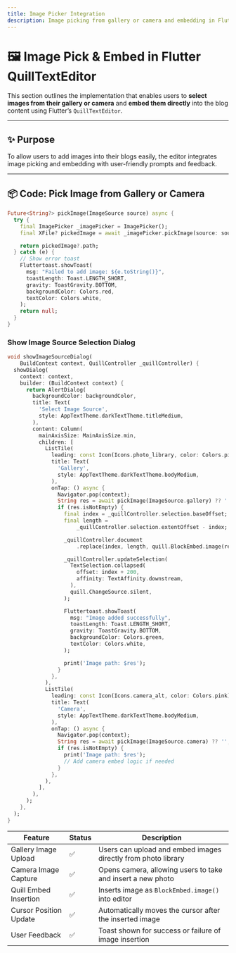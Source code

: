 ```yaml
---
title: Image Picker Integration
description: Image picking from gallery or camera and embedding in Flutter QuillTextEditor
---
```


# 🖼️ Image Pick & Embed in Flutter QuillTextEditor

This section outlines the implementation that enables users to **select images from their gallery or camera** and **embed them directly** into the blog content using Flutter’s `QuillTextEditor`.

---

## ✨ Purpose

To allow users to add images into their blogs easily, the editor integrates image picking and embedding with user-friendly prompts and feedback.

---

## 📦 Code: Pick Image from Gallery or Camera

```dart
Future<String?> pickImage(ImageSource source) async {
  try {
    final ImagePicker _imagePicker = ImagePicker();
    final XFile? pickedImage = await _imagePicker.pickImage(source: source);

    return pickedImage?.path;
  } catch (e) {
    // Show error toast
    Fluttertoast.showToast(
      msg: "Failed to add image: ${e.toString()}",
      toastLength: Toast.LENGTH_SHORT,
      gravity: ToastGravity.BOTTOM,
      backgroundColor: Colors.red,
      textColor: Colors.white,
    );
    return null;
  }
}
```

### Show Image Source Selection Dialog

```dart
void showImageSourceDialog(
    BuildContext context, QuillController _quillController) {
  showDialog(
    context: context,
    builder: (BuildContext context) {
      return AlertDialog(
        backgroundColor: backgroundColor,
        title: Text(
          'Select Image Source',
          style: AppTextTheme.darkTextTheme.titleMedium,
        ),
        content: Column(
          mainAxisSize: MainAxisSize.min,
          children: [
            ListTile(
              leading: const Icon(Icons.photo_library, color: Colors.pink),
              title: Text(
                'Gallery',
                style: AppTextTheme.darkTextTheme.bodyMedium,
              ),
              onTap: () async {
                Navigator.pop(context);
                String res = await pickImage(ImageSource.gallery) ?? '';
                if (res.isNotEmpty) {
                  final index = _quillController.selection.baseOffset;
                  final length =
                      _quillController.selection.extentOffset - index;

                  _quillController.document
                      .replace(index, length, quill.BlockEmbed.image(res));

                  _quillController.updateSelection(
                    TextSelection.collapsed(
                      offset: index + 200,
                      affinity: TextAffinity.downstream,
                    ),
                    quill.ChangeSource.silent,
                  );

                  Fluttertoast.showToast(
                    msg: "Image added successfully",
                    toastLength: Toast.LENGTH_SHORT,
                    gravity: ToastGravity.BOTTOM,
                    backgroundColor: Colors.green,
                    textColor: Colors.white,
                  );

                  print('Image path: $res');
                }
              },
            ),
            ListTile(
              leading: const Icon(Icons.camera_alt, color: Colors.pink),
              title: Text(
                'Camera',
                style: AppTextTheme.darkTextTheme.bodyMedium,
              ),
              onTap: () async {
                Navigator.pop(context);
                String res = await pickImage(ImageSource.camera) ?? '';
                if (res.isNotEmpty) {
                  print('Image path: $res');
                  // Add camera embed logic if needed
                }
              },
            ),
          ],
        ),
      );
    },
  );
}
```

| Feature                | Status | Description                                                   |
| ---------------------- | ------ | ------------------------------------------------------------- |
| Gallery Image Upload   | ✅     | Users can upload and embed images directly from photo library |
| Camera Image Capture   | ✅     | Opens camera, allowing users to take and insert a new photo   |
| Quill Embed Insertion  | ✅     | Inserts image as `BlockEmbed.image()` into editor             |
| Cursor Position Update | ✅     | Automatically moves the cursor after the inserted image       |
| User Feedback          | ✅     | Toast shown for success or failure of image insertion         |
